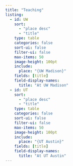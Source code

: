 ```yaml
---
title: "Teaching"
listing:
  - id: UW
    sort: 
      - "place desc" 
      - "title"
    type: table
    categories: false
    sort-ui: false
    filter-ui: false
    max-items: 50
    image-height: 100pt
    include:
      place: "{UW Madison}"
    fields: [title]
    field-display-names:
      title: "At UW Madison"
  - id: UT
    sort: 
      - "place desc" 
      - "title"
    type: table
    categories: false
    sort-ui: false
    filter-ui: false
    max-items: 50
    image-height: 100pt
    include:
      place: "{UT Austin}"
    fields: [title]
    field-display-names:
      title: "At UT Austin"
---
```


:::::{#UW}
:::::

:::::{#UT}
:::::
